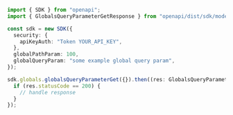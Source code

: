 ```typescript showLineNumbers copy filename="Globals Query Parameter Get usage example"
import { SDK } from "openapi";
import { GlobalsQueryParameterGetResponse } from "openapi/dist/sdk/models/operations";

const sdk = new SDK({
  security: {
    apiKeyAuth: "Token YOUR_API_KEY",
  },
  globalPathParam: 100,
  globalQueryParam: "some example global query param",
});

sdk.globals.globalsQueryParameterGet({}).then((res: GlobalsQueryParameterGetResponse) => {
  if (res.statusCode == 200) {
    // handle response
  }
});
```
